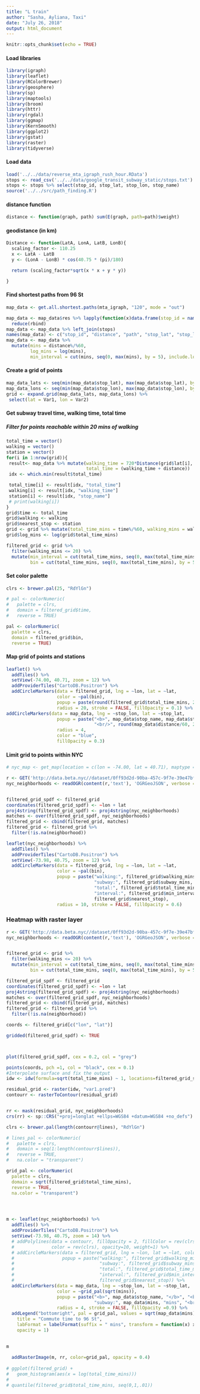 ```yaml
---
title: "L train"
author: "Sasha, Ayliana, Taxi"
date: "July 26, 2018"
output: html_document
---
```



```r
knitr::opts_chunk$set(echo = TRUE)
```


#### Load libraries
```r
library(igraph)
library(leaflet)
library(RColorBrewer)
library(geosphere)
library(sp)
library(maptools)
library(broom)
library(httr)
library(rgdal)
library(ggmap)
library(KernSmooth)
library(ggplot2)
library(gstat)
library(raster)
library(tidyverse)
```

#### Load data
```r
load('../../data/reverse_mta_igraph_rush_hour.RData')
stops <- read_csv('../../data/google_transit_subway_static/stops.txt')
stops <- stops %>% select(stop_id, stop_lat, stop_lon, stop_name)
source('../../src/path_finding.R')
```

#### distance function
```r
distance <- function(graph, path) sum(E(graph, path=path)$weight)
```

#### geodistance (in km)
```r
Distance <- function(LatA, LonA, LatB, LonB){
  scaling_factor <- 110.25
  x <- LatA - LatB
  y <- (LonA - LonB) * cos(40.75 * (pi)/180)

  return (scaling_factor*sqrt(x * x + y * y))

}
```

#### Find shortest paths from 96 St
```r
map_data <- get.all.shortest.paths(mta_igraph, "120", mode = "out")

map_data <- map_data$res %>% lapply(function(x)data.frame(stop_id = names(x)[length(x)], distance <- distance(mta_igraph, x), path = paste0(names(x), collapse = '>'))) %>%
  reduce(rbind) 
map_data <- map_data %>% left_join(stops)
names(map_data) <- c("stop_id", "distance", "path", "stop_lat", "stop_lon", "stop_name")
map_data <- map_data %>%
  mutate(mins = distance%/%60,
         log_mins = log(mins),
         min_interval = cut(mins, seq(0, max(mins), by = 5), include.lowest = TRUE))
```

#### Create a grid of points
```r
map_data_lats <- seq(min(map_data$stop_lat), max(map_data$stop_lat), by=0.002)
map_data_lons <- seq(min(map_data$stop_lon), max(map_data$stop_lon), by=0.002)
grid <- expand.grid(map_data_lats, map_data_lons) %>%
 select(lat = Var1, lon = Var2)
```

#### Get subway travel time, walking time, total time
##### Filter for points reachable within 20 mins of walking
```r
total_time = vector()
walking = vector()
station = vector()
for(i in 1:nrow(grid)){
 result<- map_data %>% mutate(walking_time = 720*Distance(grid$lat[i], grid$lon[i], stop_lat, stop_lon), 
                              total_time = (walking_time + distance))
 idx <- which.min(result$total_time)

 total_time[i] <- result[idx, "total_time"]
 walking[i] <- result[idx, "walking_time"]
 station[i] <- result[idx, "stop_name"]
 # print(walking[i])
}
grid$time <- total_time
grid$walking <- walking
grid$nearest_stop <- station
grid <- grid %>% mutate(total_time_mins = time%/%60, walking_mins = walking%/%60, subway_mins = total_time_mins - walking_mins)
grid$log_mins <- log(grid$total_time_mins)

filtered_grid <- grid %>%
  filter(walking_mins <= 20) %>%
  mutate(min_interval = cut(total_time_mins, seq(0, max(total_time_mins), by = 5), include.lowest = TRUE),
         bin = cut(total_time_mins, seq(0, max(total_time_mins), by = 5), include.lowest = TRUE, labels = FALSE))
```


#### Set color palette
```r

clrs <- brewer.pal(25, "RdYlGn")

# pal <- colorNumeric(
#   palette = clrs,
#   domain = filtered_grid$time,
#   reverse = TRUE)

pal <- colorNumeric(
  palette = clrs,
  domain = filtered_grid$bin,
  reverse = TRUE)

```


#### Map grid of points and stations
```r

leaflet() %>%
  addTiles() %>%
  setView(-74.00, 40.71, zoom = 12) %>%
  addProviderTiles("CartoDB.Positron") %>%
  addCircleMarkers(data = filtered_grid, lng = ~lon, lat = ~lat,
                   color = ~pal(bin), 
                   popup = paste(round(filtered_grid$total_time_mins, 2), "mins", "<br/>", filtered_grid$nearest_stop), 
                   radius = 20, stroke = FALSE, fillOpacity = 0.1) %>%
addCircleMarkers(data = map_data, lng = ~stop_lon, lat = ~stop_lat,
                   popup = paste("<b>", map_data$stop_name, map_data$stop_id, "</b>",
                                 "<br/>", round(map_data$distance/60, 2), "mins"),
                   radius = 4,
                   color = "blue",
                   fillOpacity = 0.3)
```


#### Limit grid to points within NYC
```r

# nyc_map <- get_map(location = c(lon = -74.00, lat = 40.71), maptype = "terrain", zoom = 11)

r <- GET('http://data.beta.nyc//dataset/0ff93d2d-90ba-457c-9f7e-39e47bf2ac5f/resource/35dd04fb-81b3-479b-a074-a27a37888ce7/download/d085e2f8d0b54d4590b1e7d1f35594c1pediacitiesnycneighborhoods.geojson')
nyc_neighborhoods <- readOGR(content(r,'text'), 'OGRGeoJSON', verbose = F)


filtered_grid_spdf <- filtered_grid
coordinates(filtered_grid_spdf) <- ~lon + lat
proj4string(filtered_grid_spdf) <- proj4string(nyc_neighborhoods)
matches <- over(filtered_grid_spdf, nyc_neighborhoods)
filtered_grid <- cbind(filtered_grid, matches)
filtered_grid <- filtered_grid %>%
  filter(!is.na(neighborhood))

leaflet(nyc_neighborhoods) %>%
  addTiles() %>% 
  addProviderTiles("CartoDB.Positron") %>%
  setView(-73.98, 40.75, zoom = 12) %>%
  addCircleMarkers(data = filtered_grid, lng = ~lon, lat = ~lat,
                   color = ~pal(bin), 
                   popup = paste("walking:", filtered_grid$walking_mins, "mins", "<br/>",
                                 "subway:", filtered_grid$subway_mins, "mins", "<br/>",
                                 "total:", filtered_grid$total_time_mins, "mins", "<br/>",
                                 "interval:", filtered_grid$min_interval, "mins", "<br/>",
                                 filtered_grid$nearest_stop), 
                   radius = 10, stroke = FALSE, fillOpacity = 0.6)

```


### **Heatmap with raster layer**
```r


r <- GET('http://data.beta.nyc//dataset/0ff93d2d-90ba-457c-9f7e-39e47bf2ac5f/resource/35dd04fb-81b3-479b-a074-a27a37888ce7/download/d085e2f8d0b54d4590b1e7d1f35594c1pediacitiesnycneighborhoods.geojson')
nyc_neighborhoods <- readOGR(content(r,'text'), 'OGRGeoJSON', verbose = F)


filtered_grid <- grid %>%
  filter(walking_mins <= 20) %>%
  mutate(min_interval = cut(total_time_mins, seq(0, max(total_time_mins), by = 5), include.lowest = TRUE),
         bin = cut(total_time_mins, seq(0, max(total_time_mins), by = 5), include.lowest = TRUE, labels = FALSE))

filtered_grid_spdf <- filtered_grid
coordinates(filtered_grid_spdf) <- ~lon + lat
proj4string(filtered_grid_spdf) <- proj4string(nyc_neighborhoods)
matches <- over(filtered_grid_spdf, nyc_neighborhoods)
filtered_grid <- cbind(filtered_grid, matches)
filtered_grid <- filtered_grid %>%
  filter(!is.na(neighborhood))

coords <- filtered_grid[c("lon", "lat")]

gridded(filtered_grid_spdf) <- TRUE



plot(filtered_grid_spdf, cex = 0.2, col = "grey")

points(coords, pch =1, col = "black", cex = 0.1)
#Interpolate surface and fix the output
idw <- idw(formula=sqrt(total_time_mins) ~ 1, locations=filtered_grid_spdf, newdata = filtered_grid_spdf)  # apply idw model for the data

residual_grid <- raster(idw, "var1.pred")
contourr <- rasterToContour(residual_grid)


rr <- mask(residual_grid, nyc_neighborhoods)
crs(rr) <- sp::CRS("+proj=longlat +ellps=WGS84 +datum=WGS84 +no_defs")

clrs <- brewer.pal(length(contourr@lines), "RdYlGn")

# lines_pal <- colorNumeric(
#   palette = clrs,
#   domain = seq(1:length(contourr$lines)),
#   reverse = TRUE,
#   na.color = "transparent")

grid_pal <- colorNumeric(
  palette = clrs,
  domain = sqrt(filtered_grid$total_time_mins),
  reverse = TRUE,
  na.color = "transparent")




m <- leaflet(nyc_neighborhoods) %>% 
  addTiles() %>% 
  addProviderTiles("CartoDB.Positron") %>% 
  setView(-73.98, 40.75, zoom = 14) %>%
  # addPolylines(data = contourr, fillOpacity = 2, fillColor = rev(clrs),
  #              color = rev(clrs), opacity=10, weight=1) %>%
  # addCircleMarkers(data = filtered_grid, lng = ~lon, lat = ~lat, color = "transparent", radius = 15,
  #                  popup = paste("walking:", filtered_grid$walking_mins, "mins", "<br/>",
  #                                "subway:", filtered_grid$subway_mins, "mins", "<br/>",
  #                                "total:", filtered_grid$total_time_mins, "mins", "<br/>",
  #                                "interval:", filtered_grid$min_interval, "mins", "<br/>",
  #                                filtered_grid$nearest_stop)) %>%
  addCircleMarkers(data = map_data, lng = ~stop_lon, lat = ~stop_lat,
                   color = ~grid_pal(sqrt(mins)),
                   popup = paste("<b>", map_data$stop_name, "</b>", "<br/>",
                                 "subway:", map_data$mins, "mins", "<br/>"),
                   radius = 4, stroke = FALSE, fillOpacity =0.9) %>%
  addLegend("bottomright", pal = grid_pal, values = sqrt(map_data$mins),
    title = "Commute time to 96 St",
    labFormat = labelFormat(suffix = " mins", transform = function(x) x * x),
    opacity = 1)

  
m
  
  addRasterImage(m, rr, color=grid_pal, opacity = 0.4)
  
# ggplot(filtered_grid) +
#   geom_histogram(aes(x = log(total_time_mins)))
# 
# quantile(filtered_grid$total_time_mins, seq(0,1,.01))

```


